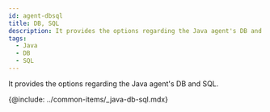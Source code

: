 ```yaml
---
id: agent-dbsql
title: DB, SQL
description: It provides the options regarding the Java agent's DB and SQL.
tags:
  - Java
  - DB
  - SQL
---
```


It provides the options regarding the Java agent's DB and SQL.

{@include: ../common-items/_java-db-sql.mdx} 
